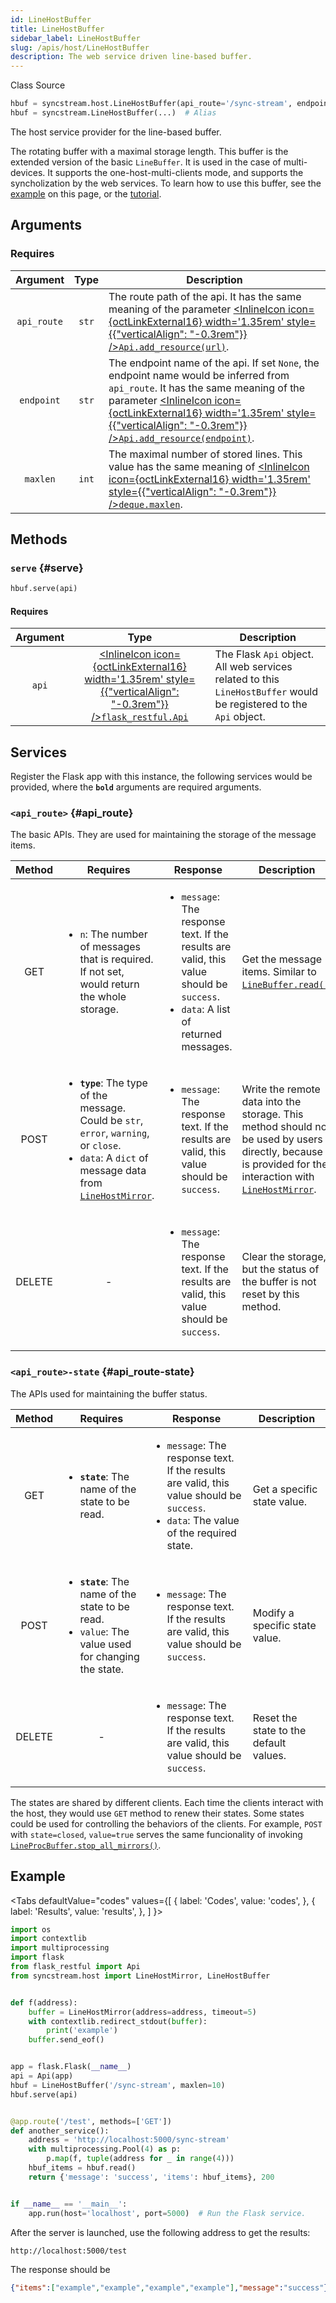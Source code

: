 ```yaml
---
id: LineHostBuffer
title: LineHostBuffer
sidebar_label: LineHostBuffer
slug: /apis/host/LineHostBuffer
description: The web service driven line-based buffer.
---
```



<p>
  <InlineIcon icon={vsiSymbolClass} width='1.35rem' style={{"verticalAlign": "-0.3rem"}} /> Class
  <Splitter />
  <SourceURL url="host.py#L254">
    <InlineIcon icon={octFileCode16} width='1.35rem' style={{"verticalAlign": "-0.3rem"}} /> Source
  </SourceURL>
</p>

```python
hbuf = syncstream.host.LineHostBuffer(api_route='/sync-stream', endpoint=None, maxlen=2)
hbuf = syncstream.LineHostBuffer(...)  # Alias
```

The host service provider for the line-based buffer.

The rotating buffer with a maximal storage length. This buffer is the extended version of the basic `LineBuffer`. It is used in the case of multi-devices. It supports the one-host-multi-clients mode, and supports the syncholization by the web services. To learn how to use this buffer, see the [example](#example) on this page, or the [tutorial](/sync-stream/docs/sync-host).

## Arguments

### Requires

|  Argument  |  Type  |  <center>Description</center>  |
| :--------: | :----: | :----------------------------- |
| `api_route` | `str`  | The route path of the api. It has the same meaning of the parameter [<InlineIcon icon={octLinkExternal16} width='1.35rem' style={{"verticalAlign": "-0.3rem"}} />`Api.add_resource(url)`](https://flask-restful.readthedocs.io/en/latest/api.html#flask_restful.Api.add_resource). |
| `endpoint`  | `str`  | The endpoint name of the api. If set `None`, the endpoint name would be inferred from `api_route`. It has the same meaning of the parameter [<InlineIcon icon={octLinkExternal16} width='1.35rem' style={{"verticalAlign": "-0.3rem"}} />`Api.add_resource(endpoint)`](https://flask-restful.readthedocs.io/en/latest/api.html#flask_restful.Api.add_resource). |
| `maxlen`   | `int`  | The maximal number of stored lines. This value has the same meaning of [<InlineIcon icon={octLinkExternal16} width='1.35rem' style={{"verticalAlign": "-0.3rem"}} />`deque.maxlen`](https://docs.python.org/3/library/collections.html#collections.deque.maxlen). |

## Methods

### `serve` {#serve}

```python
hbuf.serve(api)
```

#### Requires

|  Argument  |  Type  |  <center>Description</center>  |
| :--------: | :----: | :----------------------------- |
| `api`     | [<InlineIcon icon={octLinkExternal16} width='1.35rem' style={{"verticalAlign": "-0.3rem"}} />`flask_restful.Api`](https://flask-restful.readthedocs.io/en/latest/api.html?highlight=api#id1)  | The Flask `Api` object. All web services related to this `LineHostBuffer` would be registered to the `Api` object. |

## Services

Register the Flask app with this instance, the following services would be provided, where the **`bold`** arguments are required arguments.

### `<api_route>` {#api_route}

The basic APIs. They are used for maintaining the storage of the message items.

|  Method  |  <center>Requires</center>  |  <center>Response</center>  |  <center>Description</center>  |
| :------: | :-------------------------- | :-------------------------- | :----------------------------- |
| GET      | <ul><li>`n`: The number of messages that is required. If not set, would return the whole storage.</li></ul> | <ul><li>`message`: The response text. If the results are valid, this value should be `success`.</li><li>`data`: A list of returned messages.</li></ul> | Get the message items. Similar to [`LineBuffer.read()`](/docs/apis/mproc/LineBuffer#read). |
| POST     | <ul><li>**`type`**: The type of the message. Could be `str`, `error`, `warning`, or `close`.</li><li>`data`: A `dict` of message data from [`LineHostMirror`](/docs/apis/host/LineHostMirror).</li></ul> | <ul><li>`message`: The response text. If the results are valid, this value should be `success`.</li></ul> | Write the remote data into the storage. This method should not be used by users directly, because it is provided for the interaction with [`LineHostMirror`](/docs/apis/host/LineHostMirror). |
| DELETE   | <center>-</center> | <ul><li>`message`: The response text. If the results are valid, this value should be `success`.</li></ul> | Clear the storage, but the status of the buffer is not reset by this method. |

### `<api_route>-state` {#api_route-state}

The APIs used for maintaining the buffer status.

|  Method  |  <center>Requires</center>  |  <center>Response</center>  |  <center>Description</center>  |
| :------: | :-------------------------- | :-------------------------- | :----------------------------- |
| GET      | <ul><li>**`state`**: The name of the state to be read.</li></ul> | <ul><li>`message`: The response text. If the results are valid, this value should be `success`.</li><li>`data`: The value of the required state.</li></ul> | Get a specific state value. |
| POST     | <ul><li>**`state`**: The name of the state to be read.</li><li>`value`: The value used for changing the state.</li></ul> | <ul><li>`message`: The response text. If the results are valid, this value should be `success`.</li></ul> | Modify a specific state value. |
| DELETE   | <center>-</center> | <ul><li>`message`: The response text. If the results are valid, this value should be `success`.</li></ul> | Reset the state to the default values. |

The states are shared by different clients. Each time the clients interact with the host, they would use `GET` method to renew their states. Some states could be used for controlling the behaviors of the clients. For example, `POST` with `state=closed`, `value=true` serves the same funcionality of invoking [`LineProcBuffer.stop_all_mirrors()`](/docs/apis/mproc/LineProcBuffer#stop_all_mirrors).

## Example

<Tabs
  defaultValue="codes"
  values={[
    { label: 'Codes', value: 'codes', },
    { label: 'Results', value: 'results', },
  ]
}>

<TabItem value="codes">

```python
import os
import contextlib
import multiprocessing
import flask
from flask_restful import Api
from syncstream.host import LineHostMirror, LineHostBuffer


def f(address):
    buffer = LineHostMirror(address=address, timeout=5)
    with contextlib.redirect_stdout(buffer):
        print('example')
    buffer.send_eof()


app = flask.Flask(__name__)
api = Api(app)
hbuf = LineHostBuffer('/sync-stream', maxlen=10)
hbuf.serve(api)


@app.route('/test', methods=['GET'])
def another_service():
    address = 'http://localhost:5000/sync-stream'
    with multiprocessing.Pool(4) as p:
        p.map(f, tuple(address for _ in range(4)))
    hbuf_items = hbuf.read()
    return {'message': 'success', 'items': hbuf_items}, 200


if __name__ == '__main__':
    app.run(host='localhost', port=5000)  # Run the Flask service.
```

</TabItem>

<TabItem value="results">

After the server is launched, use the following address to get the results:

```html
http://localhost:5000/test
```

The response should be

```json
{"items":["example","example","example","example"],"message":"success"}
```

</TabItem>
</Tabs>
